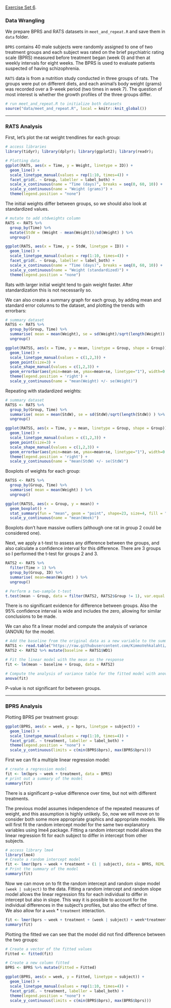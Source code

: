 [Exercise Set 6](exercises/Exercise6.html).

### Data Wrangling

We prepare BPRS and RATS datasets in `meet_and_repeat.R` and save them in `data` folder.

`BPRS` contains 40 male subjects were randomly assigned to one of two treatment groups and each subject was rated on the brief psychiatric rating scale (BPRS) measured before treatment began (week 0) and then at weekly intervals for eight weeks. The BPRS is used to evaluate patients suspected of having schizophrenia.

`RATS` data is from a nutrition study conducted in three groups of rats. The groups were put on different diets, and each animal’s body weight (grams) was recorded over a 9-week period (two times in week 7). The question of most interest is whether the growth profiles of the three groups differ.

```r
# run meet_and_repeat.R to initialize both datasets
source("data/meet_and_repeat.R", local = knitr::knit_global())
```

------------------------------------------------------------------------

### RATS Analysis

First, let's plot the rat weight trendlines for each group:

```r
# access libraries
library(tidyr); library(dplyr); library(ggplot2); library(readr);

# Plotting data
ggplot(RATS, aes(x = Time, y = Weight, linetype = ID)) +
  geom_line() + 
  scale_linetype_manual(values = rep(1:10, times=4)) +
  facet_grid(. ~ Group, labeller = label_both) +
  scale_x_continuous(name = "Time (days)", breaks = seq(0, 60, 10)) +
  scale_y_continuous(name = "Weight (grams)") +
  theme(legend.position = "none")
```

The initial weights differ between groups, so we should also look at standardized values.

```r
# mutate to add stdweights column 
RATS <- RATS %>%
  group_by(Time) %>%
  mutate(StdW = (Weight - mean(Weight))/sd(Weight) ) %>%
  ungroup()

ggplot(RATS, aes(x = Time, y = StdW, linetype = ID)) +
  geom_line() + 
  scale_linetype_manual(values = rep(1:10, times=4)) +
  facet_grid(. ~ Group, labeller = label_both) +
  scale_x_continuous(name = "Time (days)", breaks = seq(0, 60, 10)) +
  scale_y_continuous(name = "Weight (standardized)") +
  theme(legend.position = "none")
```

Rats with larger initial weight tend to gain weight faster. After standardization this is not necessarily so.

We can also create a summary graph for each group, by adding mean and standard error columns to the dataset, and plotting the trends with errorbars:

```r
# summary dataset
RATSS <- RATS %>%
  group_by(Group, Time) %>%
  summarise( mean = mean(Weight), se = sd(Weight)/sqrt(length(Weight)) ) %>%
  ungroup()

ggplot(RATSS, aes(x = Time, y = mean, linetype = Group, shape = Group)) +
  geom_line() +
  scale_linetype_manual(values = c(1,2,3)) +
  geom_point(size=3) +
  scale_shape_manual(values = c(1,2,3)) +
  geom_errorbar(aes(ymin=mean-se, ymax=mean+se, linetype="1"), width=0.3) +
  theme(legend.position = 'right') +
  scale_y_continuous(name = "mean(Weight) +/- se(Weight)")
```

Repeating with stadardized weights:

```r
# summary dataset
RATSS <- RATS %>%
  group_by(Group, Time) %>%
  summarise( mean = mean(StdW), se = sd(StdW)/sqrt(length(StdW)) ) %>%
  ungroup()

ggplot(RATSS, aes(x = Time, y = mean, linetype = Group, shape = Group)) +
  geom_line() +
  scale_linetype_manual(values = c(1,2,3)) +
  geom_point(size=3) +
  scale_shape_manual(values = c(1,2,3)) +
  geom_errorbar(aes(ymin=mean-se, ymax=mean+se, linetype="1"), width=0.3) +
  theme(legend.position = 'right') +
  scale_y_continuous(name = "mean(StdW) +/- se(StdW)")
```
Boxplots of weights for each group:

```r
RATSS <- RATS %>%
  group_by(Group, Time) %>%
  summarise( mean = mean(Weight) ) %>%
  ungroup()

ggplot(RATSS, aes(x = Group, y = mean)) +
  geom_boxplot() +
  stat_summary(fun = "mean", geom = "point", shape=23, size=4, fill = "white") +
  scale_y_continuous(name = "mean(Week)")
```
Boxplots don't have massive outliers (although one rat in group 2 could be considered one). 

Next, we apply a t-test to assess any difference between the groups, and also calculate a confidence interval for this difference. There are 3 groups so I performed the t-test for groups 2 and 3.

```r
RATS2 <- RATS %>%
  filter(Time > 1) %>%
  group_by(Group, ID) %>%
  summarise( mean=mean(Weight) ) %>%
  ungroup()

# Perform a two-sample t-test
t.test(mean ~ Group, data = filter(RATS2, RATS2$Group != 1), var.equal = TRUE)
```
There is no significant evidence for difference between groups. Also the 95% confidence interval is wide and includes the zero, allowing for similar conclusions to be made.

We can also fit a linear model and compute the analysis of variance (ANOVA) for the model.

```r
# Add the baseline from the original data as a new variable to the summary data
RATS1 <- read.table("https://raw.githubusercontent.com/KimmoVehkalahti/MABS/master/Examples/data/rats.txt", sep ="\t", header = T)
RATS2 <- RATS2 %>% mutate(baseline = RATS1$WD1)

# Fit the linear model with the mean as the response 
fit <- lm(mean ~ baseline + Group, data = RATS2)

# Compute the analysis of variance table for the fitted model with anova()
anova(fit)
```

P-value is not significant for between groups.

------------------------------------------------------------------------

### BPRS Analysis

Plotting BPRS per treatment group:

```r
ggplot(BPRS, aes(x = week, y = bprs, linetype = subject)) +
  geom_line() +
  scale_linetype_manual(values = rep(1:10, times=4)) +
  facet_grid(. ~ treatment, labeller = label_both) +
  theme(legend.position = "none") + 
  scale_y_continuous(limits = c(min(BPRS$bprs), max(BPRS$bprs)))
```

First we can fit a multiple linear regression model:

```r
# create a regression model
fit <- lm(bprs ~ week + treatment, data = BPRS)
# print out a summary of the model
summary(fit)
```

There is a significant p-value difference over time, but not with different treatments.

The previous model assumes independence of the repeated measures of weight, and this assumption is highly unlikely. So, now we will move on to consider both some more appropriate graphics and appropriate models. We will first fit the random intercept model for the same two explanatory variables using lme4 package. Fitting a random intercept model allows the linear regression fit for each subject to differ in intercept from other subjects.

```r
# access library lme4
library(lme4)
# Create a random intercept model
fit <- lmer(bprs ~ week + treatment + (1 | subject), data = BPRS, REML = FALSE)
# Print the summary of the model
summary(fit)

```

Now we can move on to fit the random intercept and random slope model `(week | subject)` to the data. Fitting a random intercept and random slope model allows the linear regression fits for each individual to differ in intercept but also in slope. This way it is possible to account for the individual differences in the subject's profiles, but also the effect of time. We also allow for a `week` * `treatment` interaction.

```r
fit <- lmer(bprs ~ week + treatment + (week | subject) + week*treatment, data = BPRS, REML = FALSE)
summary(fit)
```

Plotting the fitted we can see that the model did not find difference between the two groups:

```r
# Create a vector of the fitted values
Fitted <- fitted(fit)

# Create a new column fitted
BPRS <- BPRS %>% mutate(Fitted = Fitted)

ggplot(BPRS, aes(x = week, y = Fitted, linetype = subject)) +
  geom_line() +
  scale_linetype_manual(values = rep(1:10, times=4)) +
  facet_grid(. ~ treatment, labeller = label_both) +
  theme(legend.position = "none") + 
  scale_y_continuous(limits = c(min(BPRS$bprs), max(BPRS$bprs)))

```



